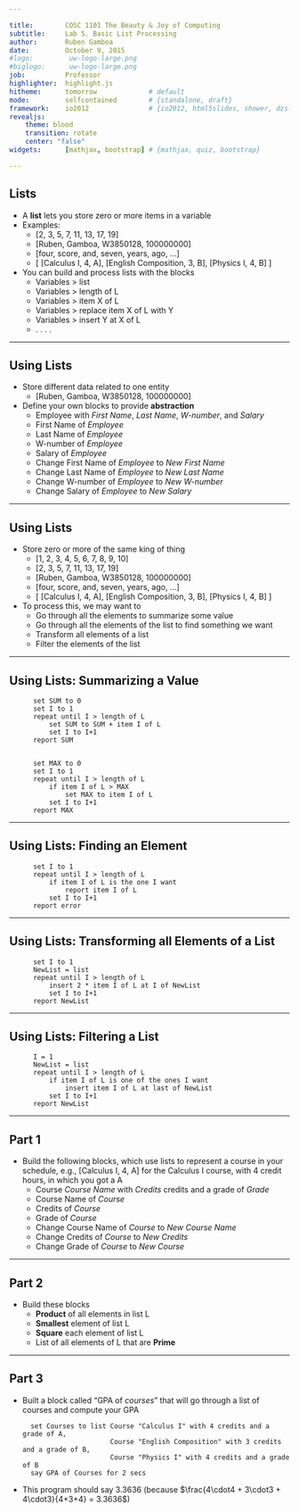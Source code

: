 ```yaml
---

title:        COSC 1101 The Beauty & Joy of Computing
subtitle:     Lab 5. Basic List Processing
author:       Ruben Gamboa
date:         October 9, 2015
#logo:         uw-logo-large.png
#biglogo:      uw-logo-large.png
job:          Professor
highlighter:  highlight.js
hitheme:      tomorrow             # default
mode:         selfcontained        # {standalone, draft}
framework:    io2012               # {io2012, html5slides, shower, dzslides, revealjs, ...}
revealjs:     
    theme: blood
    transition: rotate
    center: "false"
widgets:      [mathjax, bootstrap] # {mathjax, quiz, bootstrap}

---
```


<style>
slide.title-slide {
     background-color: #EDE0CF; /* CBE7A5; #EDE0CF; ; #CA9F9D*/
     background-image: url(assets/img/uw-logo-large.png);
     background-repeat: no-repeat;
     background-position: center top;
   }
slide:not(.title-slide) {
    background-image: url(assets/img/uw-logo-small.png);
    background-repeat: no-repeat;
    background-position: right bottom;
    background-size: 24px;
}
</style>

## Lists

* A **list** lets you store zero or more items in a variable
* Examples:
  * [2, 3, 5, 7, 11, 13, 17, 19]
  * [Ruben, Gamboa, W3850128, 100000000]
  * [four, score, and, seven, years, ago, ...]
  * [ [Calculus I, 4, A], [English Composition, 3, B], [Physics I, 4, B] ]

* You can build and process lists with the blocks
  * Variables > list
  * Variables > length of L
  * Variables > item X of L
  * Variables > replace item X of L with Y
  * Variables > insert Y at X of L
  * . . . .

---

## Using Lists

* Store different data related to one entity
  * [Ruben, Gamboa, W3850128, 100000000]

* Define your own blocks to provide **abstraction**
  * Employee with *First Name*, *Last Name*, *W-number*, and *Salary*
  * First Name of *Employee*
  * Last Name of *Employee*
  * W-number of *Employee*
  * Salary of *Employee*
  * Change First Name of *Employee* to *New First Name*
  * Change Last Name of *Employee* to *New Last Name*
  * Change W-number of *Employee* to *New W-number*
  * Change Salary of *Employee* to *New Salary*

---

## Using Lists

* Store zero or more of the same king of thing
  * [1, 2, 3, 4, 5, 6, 7, 8, 9, 10]
  * [2, 3, 5, 7, 11, 13, 17, 19]
  * [Ruben, Gamboa, W3850128, 100000000]
  * [four, score, and, seven, years, ago, ...]
  * [ [Calculus I, 4, A], [English Composition, 3, B], [Physics I, 4, B] ]

* To process this, we may want to
  * Go through all the elements to summarize some value
  * Go through all the elements of the list to find something we want
  * Transform all elements of a list
  * Filter the elements of the list

---

## Using Lists: Summarizing a Value

          set SUM to 0
          set I to 1
          repeat until I > length of L
              set SUM to SUM + item I of L
              set I to I+1
          report SUM


          set MAX to 0
          set I to 1
          repeat until I > length of L
              if item I of L > MAX
                  set MAX to item I of L
              set I to I+1
          report MAX

---

## Using Lists: Finding an Element

          set I to 1
          repeat until I > length of L
              if item I of L is the one I want
                  report item I of L
              set I to I+1
          report error

---

## Using Lists: Transforming all Elements of a List

          set I to 1
          NewList = list
          repeat until I > length of L
              insert 2 * item I of L at I of NewList
              set I to I+1
          report NewList

---

## Using Lists: Filtering a List

          I = 1
          NewList = list
          repeat until I > length of L
              if item I of L is one of the ones I want
                  insert item I of L at last of NewList
              set I to I+1
          report NewList

---

## Part 1

* Build the following blocks, which use lists to represent a course in your schedule, e.g., [Calculus I, 4, A]
  for the Calculus I course, with 4 credit hours, in which you got a A
  * Course *Course Name* with *Credits* credits and a grade of *Grade*
  * Course Name of *Course*
  * Credits of *Course*
  * Grade of *Course*
  * Change Course Name of *Course* to *New Course Name*
  * Change Credits of *Course* to *New Credits*
  * Change Grade of *Course* to *New Course*


---

## Part 2

* Build these blocks
  * **Product** of all elements in list L
  * **Smallest** element of list L
  * **Square** each element of list L
  * List of all elements of L that are **Prime**

---

## Part 3

* Built a block called "GPA of *courses*" that will go through a list of courses and compute your GPA

        set Courses to list Course "Calculus I" with 4 credits and a grade of A,
                            Course "English Composition" with 3 credits and a grade of B,
                            Course "Physics I" with 4 credits and a grade of B
        say GPA of Courses for 2 secs

* This program should say 3.3636 (because $\frac{4\cdot4 + 3\cdot3 + 4\cdot3}{4+3+4} = 3.3636$)

